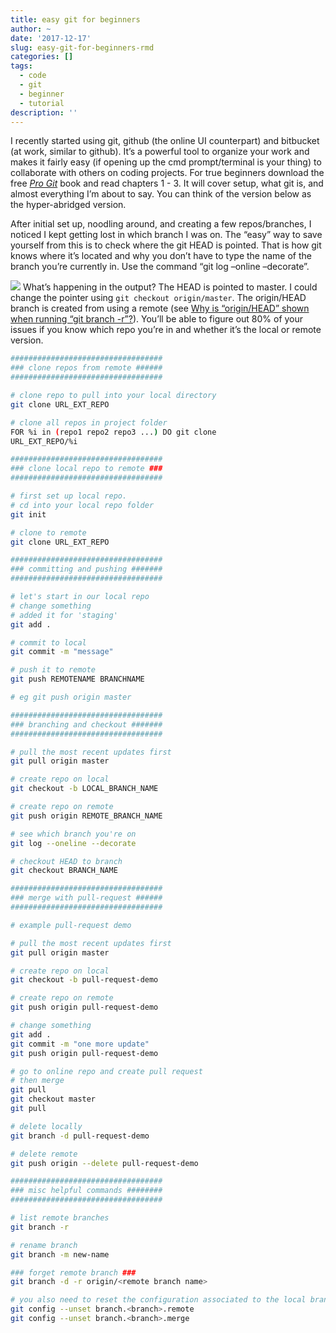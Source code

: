 ```yaml
---
title: easy git for beginners
author: ~
date: '2017-12-17'
slug: easy-git-for-beginners-rmd
categories: []
tags:
  - code
  - git
  - beginner
  - tutorial
description: ''
---
```


I recently started using git, github (the online UI counterpart) and bitbucket (at work, similar to github). It's a powerful tool to organize your work and makes it fairly easy (if opening up the cmd prompt/terminal is your thing) to collaborate with others on coding projects. For true beginners download the free [*Pro Git*](https://git-scm.com/book/en/v2) book and read chapters 1 - 3. It will cover setup, what git is, and almost everything I'm about to say. You can think of the version below as the hyper-abridged version.

After initial set up, noodling around, and creating a few repos/branches, I noticed I kept getting lost in which branch I was on. The "easy" way to save yourself from this is to check where the git HEAD is pointed. That is how git knows where it's located and why you don't have to type the name of the branch you're currently in. Use the command "git log --online --decorate". 

![](/post/img/pointer.png)
What's happening in the output? The HEAD is pointed to master. I could change the pointer using `git checkout origin/master`. The origin/HEAD branch is created from using a remote (see [Why is “origin/HEAD” shown when running “git branch -r”?](https://stackoverflow.com/questions/354312/why-is-origin-head-shown-when-running-git-branch-r)).
You'll be able to figure out 80% of your issues if you know which repo you're in and whether it's the local or remote version. 

```bash
##################################
### clone repos from remote ######
##################################

# clone repo to pull into your local directory
git clone URL_EXT_REPO

# clone all repos in project folder
FOR %i in (repo1 repo2 repo3 ...) DO git clone
URL_EXT_REPO/%i

##################################
### clone local repo to remote ###
##################################

# first set up local repo.
# cd into your local repo folder
git init

# clone to remote
git clone URL_EXT_REPO

##################################
### committing and pushing #######
##################################

# let's start in our local repo
# change something
# added it for 'staging'
git add .

# commit to local
git commit -m "message"

# push it to remote
git push REMOTENAME BRANCHNAME

# eg git push origin master

##################################
### branching and checkout #######
##################################

# pull the most recent updates first
git pull origin master

# create repo on local
git checkout -b LOCAL_BRANCH_NAME

# create repo on remote
git push origin REMOTE_BRANCH_NAME

# see which branch you're on
git log --oneline --decorate

# checkout HEAD to branch
git checkout BRANCH_NAME

##################################
### merge with pull-request ######
##################################

# example pull-request demo

# pull the most recent updates first
git pull origin master

# create repo on local
git checkout -b pull-request-demo

# create repo on remote
git push origin pull-request-demo

# change something
git add .
git commit -m "one more update"
git push origin pull-request-demo

# go to online repo and create pull request
# then merge
git pull 
git checkout master
git pull

# delete locally
git branch -d pull-request-demo

# delete remote
git push origin --delete pull-request-demo

##################################
### misc helpful commands ########
##################################

# list remote branches
git branch -r

# rename branch
git branch -m new-name

### forget remote branch ###
git branch -d -r origin/<remote branch name>

# you also need to reset the configuration associated to the local branch:
git config --unset branch.<branch>.remote
git config --unset branch.<branch>.merge
```